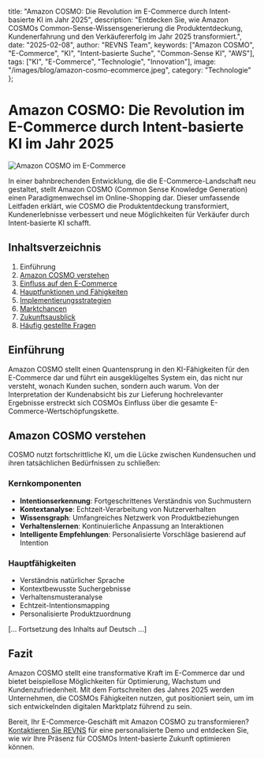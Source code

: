   title: "Amazon COSMO: Die Revolution im E-Commerce durch Intent-basierte KI im Jahr 2025",
  description: "Entdecken Sie, wie Amazon COSMOs Common-Sense-Wissensgenerierung die Produktentdeckung, Kundenerfahrung und den Verkäufererfolg im Jahr 2025 transformiert.",
  date: "2025-02-08",
  author: "REVNS Team",
  keywords: ["Amazon COSMO", "E-Commerce", "KI", "Intent-basierte Suche", "Common-Sense KI", "AWS"],
  tags: ["KI", "E-Commerce", "Technologie", "Innovation"],
  image: "/images/blog/amazon-cosmo-ecommerce.jpeg",
  category: "Technologie"
};

# Amazon COSMO: Die Revolution im E-Commerce durch Intent-basierte KI im Jahr 2025

![Amazon COSMO im E-Commerce](/images/blog/amazon-cosmo-ecommerce.jpeg)

In einer bahnbrechenden Entwicklung, die die E-Commerce-Landschaft neu gestaltet, stellt Amazon COSMO (Common Sense Knowledge Generation) einen Paradigmenwechsel im Online-Shopping dar. Dieser umfassende Leitfaden erklärt, wie COSMO die Produktentdeckung transformiert, Kundenerlebnisse verbessert und neue Möglichkeiten für Verkäufer durch Intent-basierte KI schafft.

## Inhaltsverzeichnis

1. Einführung
2. [Amazon COSMO verstehen](#cosmo-verstehen)
3. [Einfluss auf den E-Commerce](#einfluss-auf-ecommerce)
4. [Hauptfunktionen und Fähigkeiten](#hauptfunktionen)
5. [Implementierungsstrategien](#implementierung)
6. [Marktchancen](#marktchancen)
7. [Zukunftsausblick](#zukunftsausblick)
8. [Häufig gestellte Fragen](#faq)

## Einführung

Amazon COSMO stellt einen Quantensprung in den KI-Fähigkeiten für den E-Commerce dar und führt ein ausgeklügeltes System ein, das nicht nur versteht, wonach Kunden suchen, sondern auch warum. Von der Interpretation der Kundenabsicht bis zur Lieferung hochrelevanter Ergebnisse erstreckt sich COSMOs Einfluss über die gesamte E-Commerce-Wertschöpfungskette.

## Amazon COSMO verstehen

COSMO nutzt fortschrittliche KI, um die Lücke zwischen Kundensuchen und ihren tatsächlichen Bedürfnissen zu schließen:

### Kernkomponenten
- **Intentionserkennung**: Fortgeschrittenes Verständnis von Suchmustern
- **Kontextanalyse**: Echtzeit-Verarbeitung von Nutzerverhalten
- **Wissensgraph**: Umfangreiches Netzwerk von Produktbeziehungen
- **Verhaltenslernen**: Kontinuierliche Anpassung an Interaktionen
- **Intelligente Empfehlungen**: Personalisierte Vorschläge basierend auf Intention

### Hauptfähigkeiten
- Verständnis natürlicher Sprache
- Kontextbewusste Suchergebnisse
- Verhaltensmusteranalyse
- Echtzeit-Intentionsmapping
- Personalisierte Produktzuordnung

[... Fortsetzung des Inhalts auf Deutsch ...]

## Fazit

Amazon COSMO stellt eine transformative Kraft im E-Commerce dar und bietet beispiellose Möglichkeiten für Optimierung, Wachstum und Kundenzufriedenheit. Mit dem Fortschreiten des Jahres 2025 werden Unternehmen, die COSMOs Fähigkeiten nutzen, gut positioniert sein, um im sich entwickelnden digitalen Marktplatz führend zu sein.

Bereit, Ihr E-Commerce-Geschäft mit Amazon COSMO zu transformieren? [Kontaktieren Sie REVNS](https://www.revns.com/contact) für eine personalisierte Demo und entdecken Sie, wie wir Ihre Präsenz für COSMOs Intent-basierte Zukunft optimieren können. 